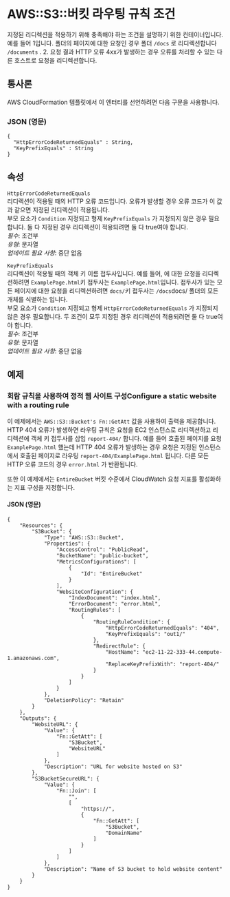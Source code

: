 # AWS::S3::버킷 라우팅 규칙 조건

지정된 리디렉션을 적용하기 위해 충족해야 하는 조건을 설명하기 위한 컨테이너입니다. 예를 들어 1입니다. 폴더의 페이지에 대한 요청인 경우 폴더 `/docs` 로 리디렉션합니다 `/documents` . 2. 요청 결과 HTTP 오류 4xx가 발생하는 경우 오류를 처리할 수 있는 다른 호스트로 요청을 리디렉션합니다.

## 통사론

AWS CloudFormation 템플릿에서 이 엔터티를 선언하려면 다음 구문을 사용합니다.

### JSON (영문)

```
{
  "HttpErrorCodeReturnedEquals" : String,
  "KeyPrefixEquals" : String
}
```

## 속성

`HttpErrorCodeReturnedEquals`  
리디렉션이 적용될 때의 HTTP 오류 코드입니다. 오류가 발생할 경우 오류 코드가 이 값과 같으면 지정된 리디렉션이 적용됩니다.  
부모 요소가 `Condition` 지정되고 형제 `KeyPrefixEquals` 가 지정되지 않은 경우 필요합니다. 둘 다 지정된 경우 리디렉션이 적용되려면 둘 다 true여야 합니다.  
_필수_: 조건부  
_유형_: 문자열  
_업데이트 필요 사항_: 중단 없음

`KeyPrefixEquals`  
리디렉션이 적용될 때의 객체 키 이름 접두사입니다. 예를 들어, 에 대한 요청을 리디렉션하려면 `ExamplePage.html`키 접두사는 `ExamplePage.html`입니다. 접두사가 있는 모든 페이지에 대한 요청을 리디렉션하려면 `docs/`키 접두사는 `/docs`docs/ 폴더의 모든 개체를 식별하는 입니다.  
부모 요소가 `Condition` 지정되고 형제 `HttpErrorCodeReturnedEquals` 가 지정되지 않은 경우 필요합니다. 두 조건이 모두 지정된 경우 리디렉션이 적용되려면 둘 다 true여야 합니다.  
_필수_: 조건부  
_유형_: 문자열  
_업데이트 필요 사항_: 중단 없음

## 예제

### 회람 규칙을 사용하여 정적 웹 사이트 구성Configure a static website with a routing rule

이 예제에서는 `AWS::S3::Bucket's Fn::GetAtt` 값을 사용하여 출력을 제공합니다. HTTP 404 오류가 발생하면 라우팅 규칙은 요청을 EC2 인스턴스로 리디렉션하고 리디렉션에 객체 키 접두사를 삽입 `report-404/` 합니다. 예를 들어 호출된 페이지를 요청 `ExamplePage.html` 했는데 HTTP 404 오류가 발생하는 경우 요청은 지정된 인스턴스에서 호출된 페이지로 라우팅 `report-404/ExamplePage.html` 됩니다. 다른 모든 HTTP 오류 코드의 경우 `error.html` 가 반환됩니다.

또한 이 예제에서는 `EntireBucket` 버킷 수준에서 CloudWatch 요청 지표를 활성화하는 지표 구성을 지정합니다.

#### JSON (영문)

```
{
    "Resources": {
        "S3Bucket": {
            "Type": "AWS::S3::Bucket",
            "Properties": {
                "AccessControl": "PublicRead",
                "BucketName": "public-bucket",
                "MetricsConfigurations": [
                    {
                        "Id": "EntireBucket"
                    }
                ],
                "WebsiteConfiguration": {
                    "IndexDocument": "index.html",
                    "ErrorDocument": "error.html",
                    "RoutingRules": [
                        {
                            "RoutingRuleCondition": {
                                "HttpErrorCodeReturnedEquals": "404",
                                "KeyPrefixEquals": "out1/"
                            },
                            "RedirectRule": {
                                "HostName": "ec2-11-22-333-44.compute-1.amazonaws.com",
                                "ReplaceKeyPrefixWith": "report-404/"
                            }
                        }
                    ]
                }
            },
            "DeletionPolicy": "Retain"
        }
    },
    "Outputs": {
        "WebsiteURL": {
            "Value": {
                "Fn::GetAtt": [
                    "S3Bucket",
                    "WebsiteURL"
                ]
            },
            "Description": "URL for website hosted on S3"
        },
        "S3BucketSecureURL": {
            "Value": {
                "Fn::Join": [
                    "",
                    [
                        "https://",
                        {
                            "Fn::GetAtt": [
                                "S3Bucket",
                                "DomainName"
                            ]
                        }
                    ]
                ]
            },
            "Description": "Name of S3 bucket to hold website content"
        }
    }
}
```
